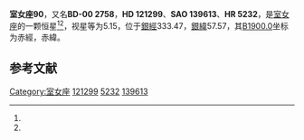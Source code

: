 {{Starbox begin
| name = 室女座90
}}
{{Starbox observe
| epoch = [[J2000.0|J2000.0]]
| constell = [[室女座|室女座]]<ref name=SIMBAD>{{cite web
 | url=http://simbad.u-strasbg.fr/simbad/sim-id?Ident=HR+5232
 | title=Pulsating variable Star
 | publisher=Centre de Données astronomiques de Strasbourg
 | work=SIMBAD
 | accessdate=2012-07-13
 | archive-date=2019-08-11
 | archive-url=https://web.archive.org/web/20190811151049/http://simbad.u-strasbg.fr/simbad/sim-id?Ident=HR+5232
 | dead-url=no
 }}</ref><ref name=DATA>{{cite web
 | url=http://vizier.u-strasbg.fr/viz-bin/VizieR-5?-out.add=.&-source=5050&-corr=PK=HR&-out.max=9999&HR=5232
 | title=VizieR Detailed Page
 | accessdate=2012-07-13
 | archive-date=2016-03-04
 | archive-url=https://web.archive.org/web/20160304235530/http://vizier.u-strasbg.fr/viz-bin/VizieR-5?-out.add=.&-source=5050&-corr=PK=HR&-out.max=9999&HR=5232
 | dead-url=no
 }}</ref>
| 星官 = 
| ra = {{RA|13|54|42.1}}<ref name=SIMBAD /><ref name=DATA />
| dec = {{DEC|-1|30|11}}<ref name=SIMBAD /><ref name=DATA />
| appmag_v = 5.15<ref name=SIMBAD /><ref name=DATA />
}}
{{Starbox character
| class = K2III<ref name=SIMBAD /><ref name=DATA />
| b-v = 1.08<ref name=SIMBAD /><ref name=DATA />
| u-b = 1.08<ref name=SIMBAD /><ref name=DATA />
| r-i = 0.52<ref name=SIMBAD /><ref name=DATA />
| variable = 
}}
{{Starbox astrometry
| radial_v = 1.08
| prop_mo_ra = -7
| parallax = 0.027
| p_error = 
}}
{{Starbox catalog
| names =BD-00 2758，[[SAO星表|SAO]] 139613，[[HD星表|HD]] 121299，[[HR星表|HR]] 5232}}
{{Starbox reference |Simbad=HR+5232}}
{{Starbox end}}

'''室女座90'''，又名'''BD-00 2758'''，'''HD 121299'''、'''SAO 139613'''、'''HR 5232'''，是[[室女座|室女座]]的一颗恒星<ref name=SIMBAD /><ref name=DATA />，视星等为5.15，位于[[銀道座標系|銀經]]333.47，[[銀道座標系|銀緯]]57.57，其[[B1900.0|B1900.0]]坐标为赤經{{RA|13|49|33.9}}，赤緯{{DEC|-1|57.57|40}}。

== 参考文献 ==
{{reflist}}

{{star-stub}}

{{室女座恒星}}
[[Category:室女座|Category:室女座]]
[[Category:HD和HDE天體|121299]]
[[Category:HR天體|5232]]
[[Category:SAO天體|139613]]